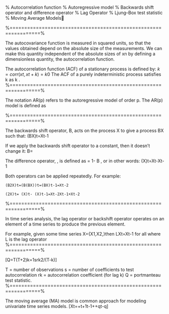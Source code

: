\section*{Time Series Analysis  - Definitions}


% Autocorrelation function
% Autoregressive model
% Backwards shift operator and difference operator
% Lag Operator
% Ljung–Box test statistic
% Moving Average Models

%================================================================%
\subsection*{Autocorrelation function}
The autocovariance function is measured in squared units, so that the values obtained depend on the absolute size of the measurements. We can make this quantity
independent of the absolute sizes of xn by defining a dimensionless quantity, the autocorrelation function.

The autocorrelation function (ACF) of a stationary process is defined by: $k=corr(xt,xt+k)=k0$
The ACF of a purely indeterministic process satisfies k as k .
%================================================================%
\subsection*{Autoregressive model}
The notation AR(p) refers to the autoregressive model of order p. The AR(p) model is defined as 


%================================================================%
\subsection*{Backwards shift operator and difference operator}

The backwards shift operator, B, acts on the process X to give a process BX such that: (BX)t=Xt-1

If we apply the backwards shift operator to a constant, then it doesn’t change it: B=

The difference operator, , is defined as = 1- B , or in other words: (X)t=Xt-Xt-1

Both operators can be applied repeatedly. For example:

	(B2X)t=(B(BX))t=(BX)t-1=Xt-2

	(2X)t= (X)t- (X)t-1=Xt-2Xt-1+Xt-2

	
%================================================================%
\subsection*{Lag Operator}
In time series analysis, the lag operator or backshift operator operates on an element of a time series to produce the previous element. 

For example, given some time series X={X1,X2,}then LXt=Xt-1  for all   where L is the lag operator
 %================================================================%
\subsection*{Ljung–Box test statistic}
 
\[Q=T(T+2)k=1srk2/(T-k)\]
 
T = number of observations
s = number of coefficients to test autocorrelation
rk = autocorrelation coefficient (for lag k)
Q = portmanteau test statistic.
 %================================================================%
\subsection*{Moving Average Models}
The moving average (MA) model is common approach for modeling univariate time series models. 
\[Xt=+t+1t-1++qt-q\]


